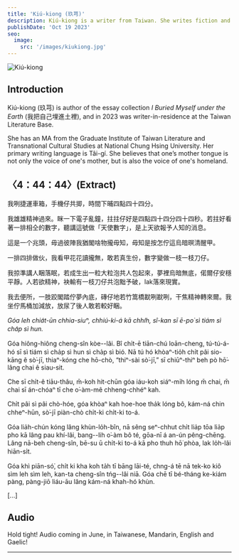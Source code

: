 ```yaml
---
title: 'Kiú-kiong (玖芎)'
description: Kiú-kiong is a writer from Taiwan. She writes fiction and nonfiction, in Mandarin and Tâi-gí.
publishDate: 'Oct 19 2023'
seo:
  image:
    src: '/images/kiukiong.jpg'
---
```



![Kiú-kiong](/images/kiukiong.jpg)

## Introduction

Kiú-kiong (玖芎) is author of the essay collection _I Buried Myself under the Earth_ (我把自己埋進土裡), and in 2023 was writer-in-residence at the Taiwan Literature Base.

She has an MA from the Graduate Institute of Taiwan Literature and Transnational Cultural Studies at National Chung Hsing University. Her primary writing language is Tâi-gí. She believes that one’s mother tongue is not only the voice of one's mother, but is also the voice of one's homeland.

## 〈4：44：44〉(Extract)

我咧捷運車箱，手機仔共揤，時間下晡四點四十四分。

我雄雄精神過來。眯一下電子亂鐘，拄拄仔好是四點四十四分四十四秒。若拄好看著一排相仝的數字，聽講這號做「天使數字」，是上天欲報予人知的消息。

這是一个兆頭，毋過彼陣我猶閣啥物攏毋知，毋知是按怎佇這烏暗暝清醒甲。

一排四排做伙，我看甲花花讀攏無，敢若真生份，數字變做一枝一枝刀仔。

我掠準講人睏落眠，若成生出一粒大粒泡共人包起來，夢裡烏暗無底，偌爾仔安穩平靜。人若欲精神，袂輸有一枝刀仔共泡黜予破，lak落來現實。

我去便所，一肢跤閣踏佇夢內底，磚仔地若竹篙橋㽎咧㽎咧，干焦精神轉來爾。我坐佇馬桶加減放，放尿了後人敢若較好睏。

_Góa leh chia̍t-ūn chhia-siuⁿ, chhiú-ki-á kā chhi̍h, sî-kan sī ē-po͘ sì tiám sì cha̍p sì hun._

Góa hiông-hiông cheng-sîn kòe--lâi. Bî chi̍t-ē tiān-chú loān-cheng, tú-tú-á-hó sī sì tiám sì cha̍p sì hun sì cha̍p sì bió. Nā tú hó khòaⁿ-tio̍h chi̍t pâi sio-kāng ê sò͘-jī, thiaⁿ-kóng che hō-chò, “thiⁿ-sài sò͘-jī,” sī chiūⁿ-thiⁿ beh pò hō͘-lâng chai ê siau-sit.

Che sī chi̍t-ê tiāu-thâu, m̄-koh hit-chūn góa iáu-koh siáⁿ-mi̍h lóng m̄ chai, m̄ chai sī án-chóaⁿ tī che o͘-àm-mê chheng-chhéⁿ kah.

Chi̍t pâi sì pâi chò-hóe, góa khòaⁿ kah hoe-hoe tha̍k lóng bô, kám-ná chin chheⁿ-hūn, sò͘-jī piàn-chò chi̍t-ki chi̍t-ki to-á.

Góa lia̍h-chún kóng lâng khùn-lo̍h-bîn, nā sêng seⁿ-chhut chi̍t lia̍p tōa lia̍p pho kā lâng pau khí-lâi, bang--lih o͘-àm bô té, gōa-nī á an-ún pêng-chēng. Lâng nā-beh cheng-sîn, bē-su ū chi̍t-ki to-á kā pho thuh hō͘ phòa, lak lo̍h-lâi hiān-si̍t.

Góa khì piān-só͘, chi̍t ki kha koh ta̍h tī bāng lāi-té, chng-á tē nā tek-ko kiô sìm leh sìm leh, kan-ta cheng-sîn tńg--lâi niā. Góa chē tī bé-tháng ke-kiám pàng, pàng-jiō liáu-āu lâng kám-ná khah-hó khùn.

[...]

## Audio

Hold tight! Audio coming in June, in Taiwanese, Mandarin, English and Gaelic!

---

<Order />
